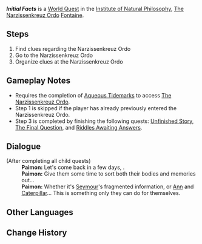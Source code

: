 {{Quest Infobox
|id            = 74135
|image         = World Quest Initial Facts.png
|type          = World
|chapter       = 
|requirement   = 
* Complete [[Ann of the Narzissenkreuz]], [[Ancient Colors]], and [[Unfinished Comedy]]
|characters    = Paimon; Traveler
|startLocation = [[Institute of Natural Philosophy]], [[Fontaine]]
|region        = Fontaine
|area          = Court of Fontaine Region
|subarea       = Institute of Natural Philosophy
|prev          = Mary-Ann's Story
|prev2         = Limner, Dreamer, and Robotic Dog
|prev3         = Hereafter...
|next          = Search in the Algae Sea (Quest)
|child         = Unfinished Story
|child2        = The Final Question
|child3        = Riddles Awaiting Answers
|rewards       = Mora*10,000;Adventurer's Experience*4
}}
'''''Initial Facts''''' is a [[World Quest]] in the [[Institute of Natural Philosophy]], [[The Narzissenkreuz Ordo]] [[Fontaine]].

==Steps==
# Find clues regarding the Narzissenkreuz Ordo
# Go to the Narzissenkreuz Ordo
# Organize clues at the Narzissenkreuz Ordo

==Gameplay Notes==
* Requires the completion of [[Aqueous Tidemarks]] to access [[The Narzissenkreuz Ordo]].
* Step 1 is skipped if the player has already previously entered the Narzissenkreuz Ordo.
* Step 3 is completed by finishing the following quests: [[Unfinished Story]], [[The Final Question]], and [[Riddles Awaiting Answers]].

==Dialogue==
{{Stub|Quest description and other information when Step 1 is not skipped}}
{{Quest Description|The wondrous trio has been together in a room for quite some time now. Maybe they've discovered new clues. Talk to them.}}
{{Dialogue Start}}
;(After completing all child quests)
:'''Paimon:''' Let's come back in a few days, {{Traveler}}.
:'''Paimon:''' Give them some time to sort both their bodies and memories out...
:'''Paimon:''' Whether it's [[Seymour]]'s fragmented information, or [[Ann]] and [[Caterpillar]]... This is something only they can do for themselves.
{{Dialogue End}}

==Other Languages==
{{Other Languages
|en      = Initial Facts
|zhs     = 最初的事实
|zhs_rm  = Zuìchū de Shìshí
|zht     = 最初的事實
|zht_rm  = Zuìchū de Shìshí
|zh_tl   = Initial Facts
|ja      = 最初の事実
|ja_rm   = Saisho no Jijitsu
|ja_tl   = Initial Facts
|ko      = 최초의 사실
|ko_rm   = 
|ko_tl   = 
|es      = Hecho inicial
|es_tl   = Initial Fact
|fr      = Faits d'origine
|fr_tl   = Original Facts
|ru      = Первичные факты
|ru_tl   = 
|th      = ความจริงในตอนต้น
|th_rm   = 
|th_tl   = 
|vi      = Sự Thật Ban Đầu
|vi_tl   = 
|de      = Erste Tatsachen
|de_tl   = Initial Facts
|id      = Fakta Awal
|id_tl   = Initial Fact
|pt      = Fatos Iniciais
|pt_tl   = 
|tr      = İlk Gerçekler
|tr_tl   = 
|it      = Fatti iniziali
|it_tl   = 
}}

==Change History==
{{Change History|4.1}}